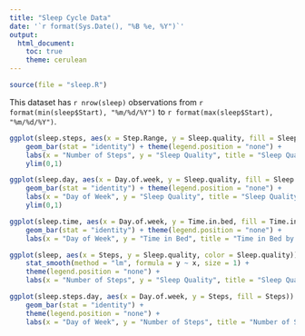 ```yaml
---
title: "Sleep Cycle Data"
date: '`r format(Sys.Date(), "%B %e, %Y")`'
output:
  html_document:
    toc: true
    theme: cerulean
---
```


``` R
source(file = "sleep.R")
```

This dataset has `r nrow(sleep)` observations from `r format(min(sleep$Start), "%m/%d/%Y")` to `r format(max(sleep$Start), "%m/%d/%Y")`.

``` R
ggplot(sleep.steps, aes(x = Step.Range, y = Sleep.quality, fill = Sleep.quality)) + 
    geom_bar(stat = "identity") + theme(legend.position = "none") +
    labs(x = "Number of Steps", y = "Sleep Quality", title = "Sleep Quality by Number of Steps") +
    ylim(0,1)
```

``` R
ggplot(sleep.day, aes(x = Day.of.week, y = Sleep.quality, fill = Sleep.quality)) +
    geom_bar(stat = "identity") + theme(legend.position = "none") + 
    labs(x = "Day of Week", y = "Sleep Quality", title = "Sleep Quality by Day of Week") +
    ylim(0,1)
```

``` R
ggplot(sleep.time, aes(x = Day.of.week, y = Time.in.bed, fill = Time.in.bed)) +
    geom_bar(stat = "identity") + theme(legend.position = "none") + 
    labs(x = "Day of Week", y = "Time in Bed", title = "Time in Bed by Day of Week")
```

``` R
ggplot(sleep, aes(x = Steps, y = Sleep.quality, color = Sleep.quality)) + geom_point() + 
    stat_smooth(method = "lm", formula = y ~ x, size = 1) + 
    theme(legend.position = "none") + 
    labs(x = "Number of Steps", y = "Sleep Quality", title = "Sleep Quality by Number of Steps")
```

``` R
ggplot(sleep.steps.day, aes(x = Day.of.week, y = Steps, fill = Steps)) + 
    geom_bar(stat = "identity") + 
    theme(legend.position = "none") + 
    labs(x = "Day of Week", y = "Number of Steps", title = "Number of Steps by Day of Week")
```